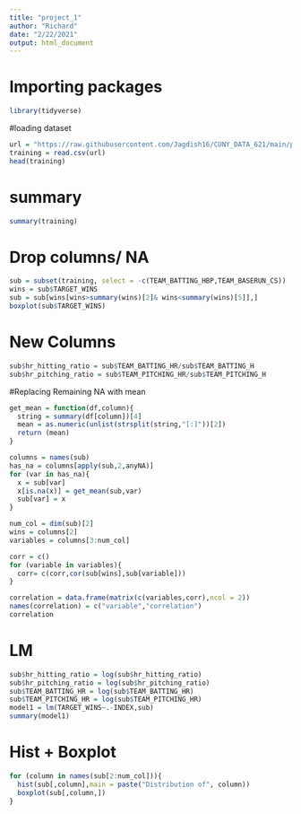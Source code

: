---
title: "project_1"
author: "Richard"
date: "2/22/2021"
output: html_document
---
# Importing packages

```{r}
library(tidyverse)
```
#loading dataset

```{r}
url = "https://raw.githubusercontent.com/Jagdish16/CUNY_DATA_621/main/project_1/moneyball-training-data.csv"
training = read.csv(url)
head(training)
```
# summary
```{r}
summary(training)
```
# Drop columns/ NA

```{r}
sub = subset(training, select = -c(TEAM_BATTING_HBP,TEAM_BASERUN_CS))
wins = sub$TARGET_WINS
sub = sub[wins[wins>summary(wins)[2]& wins<summary(wins)[5]],]
boxplot(sub$TARGET_WINS)
```
# New Columns

```{r}
sub$hr_hitting_ratio = sub$TEAM_BATTING_HR/sub$TEAM_BATTING_H
sub$hr_pitching_ratio = sub$TEAM_PITCHING_HR/sub$TEAM_PITCHING_H
```

#Replacing Remaining NA with mean

```{r}
get_mean = function(df,column){
  string = summary(df[column])[4]
  mean = as.numeric(unlist(strsplit(string,"[:]"))[2])
  return (mean)
}

columns = names(sub)
has_na = columns[apply(sub,2,anyNA)]
for (var in has_na){
  x = sub[var]
  x[is.na(x)] = get_mean(sub,var)
  sub[var] = x
}

num_col = dim(sub)[2]
wins = columns[2]
variables = columns[3:num_col]

corr = c()
for (variable in variables){
  corr= c(corr,cor(sub[wins],sub[variable]))
}

correlation = data.frame(matrix(c(variables,corr),ncol = 2))
names(correlation) = c("variable","correlation")
correlation
```
# LM
```{r}
sub$hr_hitting_ratio = log(sub$hr_hitting_ratio)
sub$hr_pitching_ratio = log(sub$hr_pitching_ratio)
sub$TEAM_BATTING_HR = log(sub$TEAM_BATTING_HR)
sub$TEAM_PITCHING_HR = log(sub$TEAM_PITCHING_HR)
model1 = lm(TARGET_WINS~.-INDEX,sub)
summary(model1)
```
# Hist + Boxplot

```{r}
for (column in names(sub[2:num_col])){
  hist(sub[,column],main = paste("Distribution of", column))
  boxplot(sub[,column,])
}

```

